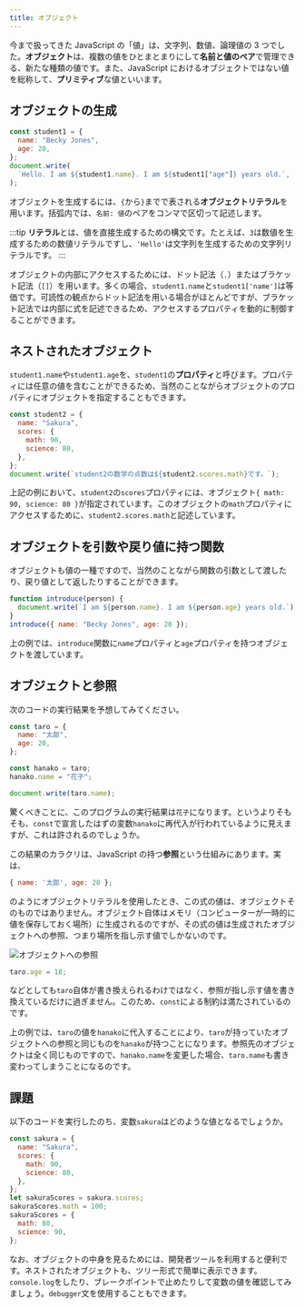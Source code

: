 ```yaml
---
title: オブジェクト
---
```


今まで扱ってきた JavaScript の「値」は、文字列、数値、論理値の 3 つでした。**オブジェクト**は、複数の値をひとまとまりにして**名前と値のペア**で管理できる、新たな種類の値です。また、JavaScript におけるオブジェクトではない値を総称して、**プリミティブ**な値といいます。

## オブジェクトの生成

```js
const student1 = {
  name: "Becky Jones",
  age: 20,
};
document.write(
  `Hello. I am ${student1.name}. I am ${student1["age"]} years old.`,
);
```

オブジェクトを生成するには、`{`から`}`までで表される**オブジェクトリテラル**を用います。括弧内では、`名前: 値`のペアをコンマで区切って記述します。

:::tip
**リテラル**とは、値を直接生成するための構文です。たとえば、`3`は数値を生成するための数値リテラルですし、`'Hello'`は文字列を生成するための文字列リテラルです。
:::

オブジェクトの内部にアクセスするためには、ドット記法（`.`）またはブラケット記法（`[]`）を用います。多くの場合、`student1.name`と`student1['name']`は等価です。可読性の観点からドット記法を用いる場合がほとんどですが、ブラケット記法では内部に式を記述できるため、アクセスするプロパティを動的に制御することができます。

## ネストされたオブジェクト

`student1.name`や`student1.age`を、`student1`の**プロパティ**と呼びます。プロパティには任意の値を含むことができるため、当然のことながらオブジェクトのプロパティにオブジェクトを指定することもできます。

```js
const student2 = {
  name: "Sakura",
  scores: {
    math: 90,
    science: 80,
  },
};
document.write(`student2の数学の点数は${student2.scores.math}です。`);
```

上記の例において、`student2`の`scores`プロパティには、オブジェクト`{ math: 90, science: 80 }`が指定されています。このオブジェクトの`math`プロパティにアクセスするために、`student2.scores.math`と記述しています。

## オブジェクトを引数や戻り値に持つ関数

オブジェクトも値の一種ですので、当然のことながら関数の引数として渡したり、戻り値として返したりすることができます。

```js
function introduce(person) {
  document.write(`I am ${person.name}. I am ${person.age} years old.`);
}
introduce({ name: "Becky Jones", age: 20 });
```

上の例では、`introduce`関数に`name`プロパティと`age`プロパティを持つオブジェクトを渡しています。

## オブジェクトと参照

次のコードの実行結果を予想してみてください。

```js
const taro = {
  name: "太郎",
  age: 20,
};

const hanako = taro;
hanako.name = "花子";

document.write(taro.name);
```

驚くべきことに、このプログラムの実行結果は`花子`になります。というよりそもそも、`const`で宣言したはずの変数`hanako`に再代入が行われているように見えますが、これは許されるのでしょうか。

この結果のカラクリは、JavaScript の持つ**参照**という仕組みにあります。実は、

```js
{ name: '太郎', age: 20 };
```

のようにオブジェクトリテラルを使用したとき、この式の値は、オブジェクトそのものではありません。オブジェクト自体はメモリ（コンピューターが一時的に値を保存しておく場所）に生成されるのですが、その式の値は生成されたオブジェクトへの参照、つまり場所を指し示す値でしかないのです。

![オブジェクトへの参照](01/object-reference.png)

```js
taro.age = 18;
```

などとしても`taro`自体が書き換えられるわけではなく、参照が指し示す値を書き換えているだけに過ぎません。このため、`const`による制約は満たされているのです。

上の例では、`taro`の値を`hanako`に代入することにより、`taro`が持っていたオブジェクトへの参照と同じものを`hanako`が持つことになります。参照先のオブジェクトは全く同じものですので、`hanako.name`を変更した場合、`taro.name`も書き変わってしまうことになるのです。

## 課題

以下のコードを実行したのち、変数`sakura`はどのような値となるでしょうか。

```js
const sakura = {
  name: "Sakura",
  scores: {
    math: 90,
    science: 80,
  },
};
let sakuraScores = sakura.scores;
sakuraScores.math = 100;
sakuraScores = {
  math: 80,
  science: 90,
};
```

なお、オブジェクトの中身を見るためには、開発者ツールを利用すると便利です。ネストされたオブジェクトも、ツリー形式で簡単に表示できます。`console.log`をしたり、ブレークポイントで止めたりして変数の値を確認してみましょう。`debugger`文を使用することもできます。
